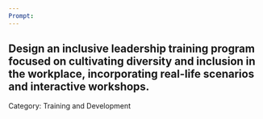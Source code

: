 ```yaml
---
Prompt:
---
```

Design an inclusive leadership training program focused on cultivating diversity and inclusion in the workplace, incorporating real-life scenarios and interactive workshops.
---
Category: Training and Development
